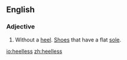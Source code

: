 ==English==
===Adjective===
{{en-adj|-}}

#Without a [[heel]].  [[shoe|Shoes]] that have a flat [[sole]].

[[io:heelless]]
[[zh:heelless]]